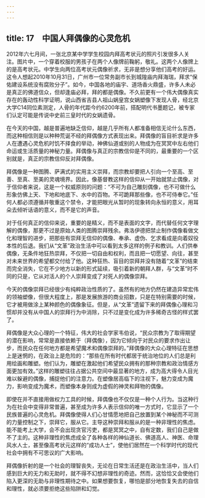 ```yaml
---
---
---
```

title: 17　中国人拜偶像的心灵危机
---




2012年六七月间，一张北京某中学学生校园内拜高考状元的照片引发很多人关注。图片中，一个穿着校服的男孩子在两个人像牌前鞠躬，敬礼。这两个人像牌上的是高考状元。中学生向两位高考状元偶像祈求，无非是想分享他们高考的好运。这令人想起2010年10月31日，广州市一位常务副市长到城隍庙内拜海瑞，拜求“保佑建设系统没有腐败分子”。如今，中国各地的庙宇、道场香火鼎盛，许多人未必是真正的佛道信众，但却逢庙必拜，拜的都是偶像。不久前更有一个伟大偶像真实存在的轰动性科学证明，说山西省吉县人祖山娲皇宫女娲塑像下发现人骨，经北京大学C14同位素测定，人骨的年代距今约6200年前，搭配明代书墨题记，被专家们认定可能是传说中史前三皇时代的女娲遗骨。

在今天的中国，越是普遍地缺乏信仰，越是几乎所有人都准备相信无论什么东西，而这种相信则是以种种荒诞不经的拜偶像方式表现出来。拜偶像的盲目祈求是许多人在遭遇心灵危机时饥不择食的举动，神佛仙道或别的人物成为在冥冥中左右他们命运或生活质量的神秘力量。拜偶像与真正的宗教信仰是不同的，最重要的一个区别就是，真正的宗教信仰反对拜偶像。

拜偶像是一种图腾、萨满式的实用主义崇拜，而宗教却要把人引向一个至高、至善、至真、至美的灵魂境界。因此，像基督教这样的信仰从一开始就禁止偶像，对于信仰者来说，这是一个权威原则的问题：“不可为自己雕刻偶像，也不可做什么形象仿佛上天、下地和地底下、水中的百物。不可跪拜那些像，也不可侍奉它。”任何人都必须遵循并敬重这个禁令，才能把眼光从暂时的现象转向永恒的意义，用耳朵去倾听话语的意义，而不是它的声音。

对于任何真正的信仰来说，重要的是精义，而不是表面的文字，而代替任何文字理解的偶像，那更不过是原始人类的图腾崇拜残余。弗洛伊德把禁止制作偶像看做文化和理智的进步，把那些有崇拜无信仰的偶像、奉承、虚伪、乞求看成是向着奴役本性的后退。我们从“文革”政治生活中可以看到太多这样的例子和教训。人们供奉偶像，无条件地狂热崇拜，不仅把一切自由和权利，而且把一切愿望、向往，甚至对未来世界的希望都交付给了他。这种狂热、盲目的崇拜并没有随着“文革”的结束而完全消失，它在不少地方以新的形式延续，吸引着新的朝拜人群，与“文革”时不同的只是，它从对活人的个人崇拜变成了对死人的偶像崇拜。

今天的偶像崇拜已经很少有纯粹政治性质的了。虽然有的地方仍然在建造异常宏伟的领袖塑像，但很大程度上，那是发展旅游的商业招数，只是在特别需要的时候，它才被用做涂上某种颜色的偶像象征。但是，从“文革”遗留下来的拜偶像心理和习惯却并没有从中国人的崇拜行为中消除，只不过是变化成为许多稀奇古怪的样式罢了。

拜偶像是大众心理的一个特征，伟大的社会学家韦伯说，“民众宗教为了取得期望的潜在影响，常常是直接依赖于（拜偶像），因为它倾向于对民众的要求作出让步，而民众在任何地方都是希望魔术和偶像崇拜的。”拜偶像的大众心理特征在思想上是迷惘的，在政治上是危险的：“那些在所有时代都居于统治地位的人们总是利用绘画和雕塑。他们认为，雕塑在激起他们希望民众拥有的那种宗教和政治情感方面更加有效。”这样的雕塑往往占据公共空间中最显著的地方，成为高大得令人目光难以躲避的偶像，捕捉他们的注意力。在塑像居高临下的注视下，魅力变成为魔力，影响变成为魔术，而塑像本身则成为虚假的神灵和拜物的偶像。

即使在并不直接用做权力工具的时候，拜偶像也不仅仅是一种个人行为。当这种行为在社会中变得非常普遍，甚至成为许多人表示信仰的唯一方式时，它显示了一个民族普遍的心灵危机。拜偶像使得人们心甘情愿地把自己放置到某个神秘而不可测的力量控制之下，崇拜它，服从它。主导这种崇拜和服从的是一种非理性的焦虑。能不能考上大学，会不会出现贪官污吏，都是冥冥之中，自有定数，我们自己是做不了主的。这种非理性的焦虑成全了各种各样的神仙道长、佛道高人、神医、命理风水人士，甚至像高考状元这样的“成功人士”，使他们居然在一个科学时代的现代社会中拥有不可思议的广大影响。

拜偶像折射的是一个社会的理智丧失，无论在日常生活还是在政治生活中，当人们感到巨大的无力和无助时，就不得不幻想非理性的奇迹。然而，这恰恰又会使他们陷入更深的无助与非理性期待之中。如果想要恢复，哪怕是部分地恢复失去的自信和理性，就必须要拒绝这些陷阱和幻觉。